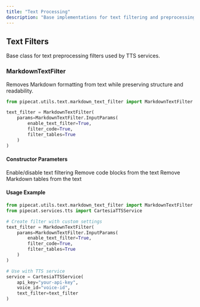 ```yaml
---
title: "Text Processing"
description: "Base implementations for text filtering and preprocessing"
---
```


## Text Filters

<ResponseField name="BaseTextFilter" type="base class">
  Base class for text preprocessing filters used by TTS services.
</ResponseField>

### MarkdownTextFilter

<ResponseField name="MarkdownTextFilter" type="class">
  Removes Markdown formatting from text while preserving structure and readability.

```python
from pipecat.utils.text.markdown_text_filter import MarkdownTextFilter

text_filter = MarkdownTextFilter(
    params=MarkdownTextFilter.InputParams(
        enable_text_filter=True,
        filter_code=True,
        filter_tables=True
    )
)
```

</ResponseField>

#### Constructor Parameters

<ParamField path="enable_text_filter" type="bool" default="True">
  Enable/disable text filtering
</ParamField>

<ParamField path="filter_code" type="bool" default="False">
  Remove code blocks from the text
</ParamField>

<ParamField path="filter_tables" type="bool" default="False">
  Remove Markdown tables from the text
</ParamField>

#### Usage Example

```python
from pipecat.utils.text.markdown_text_filter import MarkdownTextFilter
from pipecat.services.tts import CartesiaTTSService

# Create filter with custom settings
text_filter = MarkdownTextFilter(
    params=MarkdownTextFilter.InputParams(
        enable_text_filter=True,
        filter_code=True,
        filter_tables=True
    )
)

# Use with TTS service
service = CartesiaTTSService(
    api_key="your-api-key",
    voice_id="voice-id",
    text_filter=text_filter
)
```
